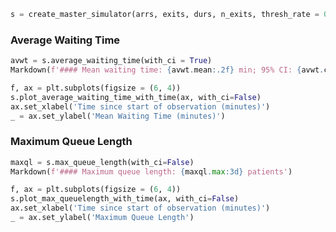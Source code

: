 ```python
s = create_master_simulator(arrs, exits, durs, n_exits, thresh_rate = 0.025, n_sim = 200)
```

### Average Waiting Time

```python
avwt = s.average_waiting_time(with_ci = True)
Markdown(f'#### Mean waiting time: {avwt.mean:.2f} min; 95% CI: {avwt.cl_95[0]:.2f} - {avwt.cl_95[1]:.2f} min')
```

```python
f, ax = plt.subplots(figsize = (6, 4))
s.plot_average_waiting_time_with_time(ax, with_ci=False)
ax.set_xlabel('Time since start of observation (minutes)')
_ = ax.set_ylabel('Mean Waiting Time (minutes)')
```

### Maximum Queue Length

```python
maxql = s.max_queue_length(with_ci=False)
Markdown(f'#### Maximum queue length: {maxql.max:3d} patients')
```

```python
f, ax = plt.subplots(figsize = (6, 4))
s.plot_max_queuelength_with_time(ax, with_ci=False)
ax.set_xlabel('Time since start of observation (minutes)')
_ = ax.set_ylabel('Maximum Queue Length')
```
